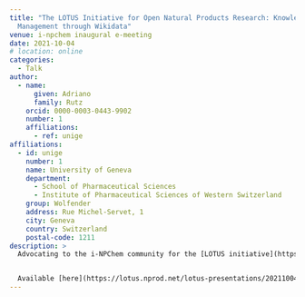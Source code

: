 ```yaml
---
title: "The LOTUS Initiative for Open Natural Products Research: Knowledge
  Management through Wikidata"
venue: i-npchem inaugural e-meeting
date: 2021-10-04
# location: online
categories:
  - Talk
author:
  - name:
      given: Adriano
      family: Rutz
    orcid: 0000-0003-0443-9902
    number: 1
    affiliations:
      - ref: unige
affiliations:
  - id: unige
    number: 1
    name: University of Geneva
    department:
      - School of Pharmaceutical Sciences
      - Institute of Pharmaceutical Sciences of Western Switzerland
    group: Wolfender
    address: Rue Michel-Servet, 1
    city: Geneva
    country: Switzerland
    postal-code: 1211
description: >
  Advocating to the i-NPChem community for the [LOTUS initiative](https://lotus.nprod.net/).


  Available [here](https://lotus.nprod.net/lotus-presentations/20211004_inpchem/index.html).
---
```

